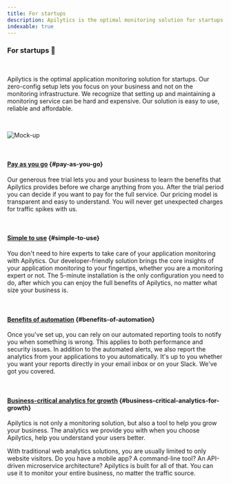 ```yaml
---
title: For startups
description: Apilytics is the optimal monitoring solution for startups. With us, you can focus on your business and not on your monitoring infrastructure.
indexable: true
---
```


### For startups 🚀

<br />

<p className="text-xl">
  Apilytics is the optimal application monitoring solution for startups. Our zero-config setup lets
  you focus on your business and not on the monitoring infrastructure. We recognize that setting up
  and maintaining a monitoring service can be hard and expensive. Our solution is easy to use,
  reliable and affordable.
</p>

<br />

![Mock-up](/mock-ups/time-frame.gif)

<br />

#### [Pay as you go](#pay-as-you-go) {#pay-as-you-go}

Our generous free trial lets you and your business to learn the
benefits that Apilytics provides before we charge anything from you.
After the trial period you can decide if you want to pay for the full service.
Our pricing model is transparent and easy to understand.
You will never get unexpected charges for traffic spikes with us.

<br />

#### [Simple to use](#simple-to-use) {#simple-to-use}

You don't need to hire experts to take care of your application monitoring with Apilytics.
Our developer-friendly solution brings the core insights of your application monitoring to your fingertips,
whether you are a monitoring expert or not. The 5-minute installation is the only configuration you need to do,
after which you can enjoy the full benefits of Apilytics, no matter what size your business is.

<br />

#### [Benefits of automation](#benefits-of-automation) {#benefits-of-automation}

Once you've set up, you can rely on our automated reporting tools to notify you when something is wrong.
This applies to both performance and security issues. In addition to the automated alerts,
we also report the analytics from your applications to you automatically.
It's up to you whether you want your reports directly in your email inbox or on your Slack.
We've got you covered.

<br />

#### [Business-critical analytics for growth](#business-critical-analytics-for-growth) {#business-critical-analytics-for-growth}

Apilytics is not only a monitoring solution, but also a tool to help you grow your business.
The analytics we provide you with when you choose Apilytics, help you understand your users better.

With traditional web analytics solutions, you are usually limited to only website visitors.
Do you have a mobile app? A command-line tool? An API-driven microservice architecture?
Apilytics is built for all of that. You can use it to monitor your entire business, no matter the traffic source.
